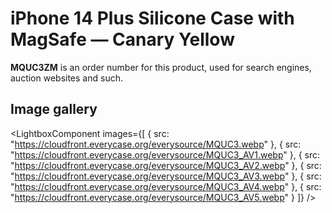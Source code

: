 
# iPhone 14 Plus Silicone Case with MagSafe — Canary Yellow

<Callout type='info' emoji='👉🏻'>**MQUC3ZM** is an order number for this product, used for search engines, auction websites and such.</Callout>

## Image gallery

<LightboxComponent
    images={[
      {
        src: "https://cloudfront.everycase.org/everysource/MQUC3.webp"
      },
      {
        src: "https://cloudfront.everycase.org/everysource/MQUC3_AV1.webp"
      },
      {
        src: "https://cloudfront.everycase.org/everysource/MQUC3_AV2.webp"
      },
      {
        src: "https://cloudfront.everycase.org/everysource/MQUC3_AV3.webp"
      },
      {
        src: "https://cloudfront.everycase.org/everysource/MQUC3_AV4.webp"
      },
      {
        src: "https://cloudfront.everycase.org/everysource/MQUC3_AV5.webp"
      }
    ]}
  />
